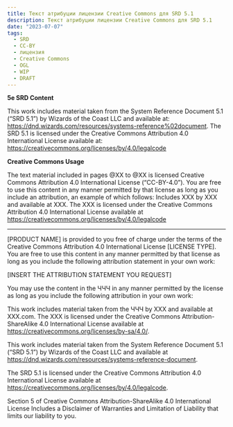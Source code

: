 ```yaml
---
title: Текст атрибуции лицензии Creative Commons для SRD 5.1
description: Текст атрибуции лицензии Creative Commons для SRD 5.1
date: "2023-07-07"
tags:
  - SRD
  - CC-BY
  - лицензия
  - Creative Commons
  - OGL
  - WIP
  - DRAFT
---
```


**5e SRD Content**

This work includes material taken from the System Reference Document 5.1 (“SRD 5.1”) by Wizards of the Coast LLC and available at:
https://dnd.wizards.com/resources/systems-reference%02document.
The SRD 5.1 is licensed under the Creative Commons Attribution 4.0 International License available at: https://creativecommons.org/licenses/by/4.0/legalcode

**Creative Commons Usage**

The text material included in pages @XX to @XX is licensed Creative Commons Attribution 4.0 International License (“CC-BY-4.0”). You are free to use this content in any manner permitted by that license as long as you include an attribution, an example of which follows:
Includes XXX by XXX and available at XXX.
The XXX is licensed under the Creative Commons Attribution 4.0 International License available at https://creativecommons.org/licenses/by/4.0/legalcode

---

[PRODUCT NAME] is provided to you free of charge under the terms of the Creative Commons Attribution 4.0 International License [LICENSE TYPE]. You are free to use this content in any manner permitted by that license as long as you include the following attribution statement in your own work:

[INSERT THE ATTRIBUTION STATEMENT YOU REQUEST]

You may use the content in the ЧЧЧ in any manner permitted by the license as long as you include the following attribution in your own work:

This work includes material taken from the ЧЧЧ by XXX and available at XXX.com. The XXX is licensed under the Creative Commons Attribution-ShareAlike 4.0 International License available at https://creativecommons.org/licenses/by-sa/4.0/.

This work includes material taken from the System Reference Document 5.1 (“SRD 5.1”) by Wizards of the Coast LLC and available at https://dnd.wizards.com/resources/systems-reference-document.

The SRD 5.1 is licensed under the Creative Commons Attribution 4.0 International License available at https://creativecommons.org/licenses/by/4.0/legalcode.

Section 5 of Creative Commons Attribution-ShareAlike 4.0 International License Includes a Disclaimer of Warranties and Limitation of Liability that limits our liability to you.
